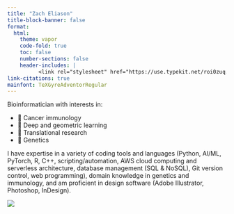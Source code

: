 ```yaml
---
title: "Zach Eliason"
title-block-banner: false
format:
  html:
    theme: vapor
    code-fold: true
    toc: false
    number-sections: false
    header-includes: |
          <link rel="stylesheet" href="https://use.typekit.net/roi0zuq.css">
link-citations: true
mainfont: TeXGyreAdventorRegular
---
```


Bioinformatician with interests in:

- 🦠 Cancer immunology
- 🤖 Deep and geometric learning
- 🏥 Translational research
- 🧬 Genetics

I have expertise in a variety of coding tools and languages (Python, AI/ML, PyTorch, R, C++, scripting/automation, AWS cloud computing and serverless architecture, database management (SQL & NoSQL), Git version control, web programming), domain knowledge in genetics and immunology, and am proficient in design software (Adobe Illustrator, Photoshop, InDesign).

![](profile.jpg){#profile}
